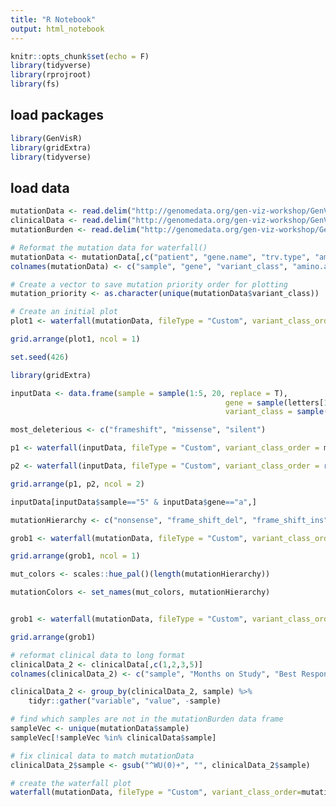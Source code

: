 ```yaml
---
title: "R Notebook"
output: html_notebook
---
```


```r
knitr::opts_chunk$set(echo = F)
library(tidyverse)
library(rprojroot)
library(fs)
```

## load packages

```r
library(GenVisR)
library(gridExtra)
library(tidyverse)
```

## load data

```r
mutationData <- read.delim("http://genomedata.org/gen-viz-workshop/GenVisR/BKM120_Mutation_Data.tsv")
clinicalData <- read.delim("http://genomedata.org/gen-viz-workshop/GenVisR/BKM120_Clinical.tsv")
mutationBurden <- read.delim("http://genomedata.org/gen-viz-workshop/GenVisR/BKM120_MutationBurden.tsv")
```


```r
# Reformat the mutation data for waterfall()
mutationData <- mutationData[,c("patient", "gene.name", "trv.type", "amino.acid.change")]
colnames(mutationData) <- c("sample", "gene", "variant_class", "amino.acid.change")

# Create a vector to save mutation priority order for plotting
mutation_priority <- as.character(unique(mutationData$variant_class))

# Create an initial plot
plot1 <- waterfall(mutationData, fileType = "Custom", variant_class_order=mutation_priority, out = "grob")

grid.arrange(plot1, ncol = 1)

```


```r
set.seed(426)

library(gridExtra)

inputData <- data.frame(sample = sample(1:5, 20, replace = T),
												gene = sample(letters[1:5], 20, replace = T),
												variant_class = sample(c("silent", "frameshift", "missense"), 20, replace = T))

most_deleterious <- c("frameshift", "missense", "silent")

p1 <- waterfall(inputData, fileType = "Custom", variant_class_order = most_deleterious, mainXlabel = T, out = "grob")

p2 <- waterfall(inputData, fileType = "Custom", variant_class_order = rev(most_deleterious), mainXlabel = T, out = "grob")

grid.arrange(p1, p2, ncol = 2)

inputData[inputData$sample=="5" & inputData$gene=="a",]
```


```r
mutationHierarchy <- c("nonsense", "frame_shift_del", "frame_shift_ins", "in_frame_del", "splice_site_del", "splice_site", "missense", "splice_region", "rna")

grob1 <- waterfall(mutationData, fileType = "Custom", variant_class_order = mutationHierarchy, out = "grob")

grid.arrange(grob1, ncol = 1)
```

```r
mut_colors <- scales::hue_pal()(length(mutationHierarchy))

mutationColors <- set_names(mut_colors, mutationHierarchy)


grob1 <- waterfall(mutationData, fileType = "Custom", variant_class_order=mutationHierarchy, mainPalette=mutationColors, out = "grob")

grid.arrange(grob1)

```

```r
# reformat clinical data to long format
clinicalData_2 <- clinicalData[,c(1,2,3,5)]
colnames(clinicalData_2) <- c("sample", "Months on Study", "Best Response", "Treatment Setting")

clinicalData_2 <- group_by(clinicalData_2, sample) %>% 
	tidyr::gather("variable", "value", -sample)

# find which samples are not in the mutationBurden data frame
sampleVec <- unique(mutationData$sample)
sampleVec[!sampleVec %in% clinicalData$sample]

# fix clinical data to match mutationData
clinicalData_2$sample <- gsub("^WU(0)+", "", clinicalData_2$sample)

# create the waterfall plot
waterfall(mutationData, fileType = "Custom", variant_class_order=mutationHierarchy, mainPalette=mutationColours, mutBurden=mutationBurden, clinData=clinicalData_2, clinLegCol=3, clinVarCol=c('0-6'='#ccbadc', '6.1-12'='#9975b9', '12.1+'='#663096', 'Partial Response'='#c2ed67', 'Progressive Disease'='#E63A27', 'Stable Disease'='#e69127', '1'='#90ddee', '2'='#649aa6', '3+'='#486e77'), clinVarOrder=c('1', '2', '3+', 'Partial Response', 'Stable Disease', 'Progressive Disease', '0-6', '6.1-12', '12.1+'), section_heights=c(1, 5, 1))


```
